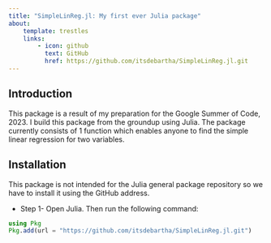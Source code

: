 ---
title: "SimpleLinReg.jl: My first ever Julia package"
about:
    template: trestles
    links:
        - icon: github
          text: GitHub
          href: https://github.com/itsdebartha/SimpleLinReg.jl.git
---

##  Introduction
This package is a result of my preparation for the Google Summer of Code, 2023. I build this package from the groundup using Julia. The package currently consists of 1 function which enables anyone to find the simple linear regression for two variables.

##  Installation
This package is not intended for the Julia general package repository so we have to install it using the GitHub address.

- Step 1-   Open Julia. Then run the following command:
```julia
using Pkg
Pkg.add(url = "https://github.com/itsdebartha/SimpleLinReg.jl.git")
```